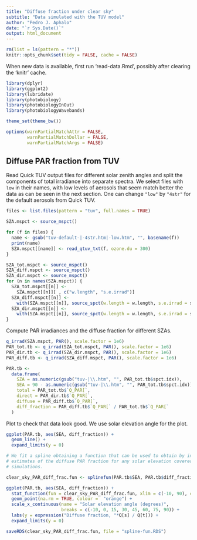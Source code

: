 ```yaml
---
title: "Diffuse fraction under clear sky"
subtitle: "Data simulated with the TUV model"
author: "Pedro J. Aphalo"
date: "`r Sys.Date()`"
output: html_document
---
```


```r
rm(list = ls(pattern = "*"))
knitr::opts_chunk$set(tidy = FALSE, cache = FALSE)
```

When new data is available, first run 'read-data.Rmd', possibly after clearing the 'knitr' cache.

```r
library(dplyr)
library(ggplot2)
library(lubridate)
library(photobiology)
library(photobiologyInOut)
library(photobiologyWavebands)

theme_set(theme_bw())

options(warnPartialMatchAttr = FALSE,
        warnPartialMatchDollar = FALSE,
        warnPartialMatchArgs = FALSE)
```

## Diffuse PAR fraction from TUV

Read Quick TUV output files for different solar zenith angles and split the
components of total irradiance into separate spectra. We select files with
`low` in their names, with low levels of aerosols that seem match better the
data as can be seen in the next section. One can change `"low"` by `"4str"`
for the default aerosols from Quick TUV.

```r

files <- list.files(pattern = "tuv", full.names = TRUE)

SZA.mspct <- source_mspct()

for (f in files) {
  name <- gsub("tuv-default-|-4str.htm|-low.htm", "", basename(f))
  print(name)
  SZA.mspct[[name]] <- read_qtuv_txt(f, ozone.du = 300)
}

SZA_tot.mspct <- source_mspct()
SZA_diff.mspct <- source_mspct()
SZA_dir.mspct <- source_mspct()
for (n in names(SZA.mspct)) {
  SZA_tot.mspct[[n]] <-
    SZA.mspct[[n]][ , c("w.length", "s.e.irrad")]
  SZA_diff.mspct[[n]] <-
    with(SZA.mspct[[n]], source_spct(w.length = w.length, s.e.irrad = s.e.irrad.diff.down))
  SZA_dir.mspct[[n]] <-
    with(SZA.mspct[[n]], source_spct(w.length = w.length, s.e.irrad = s.e.irrad.dir))
}
```

Compute PAR irradiances and the diffuse fraction for different SZAs.

```r
q_irrad(SZA.mspct, PAR(), scale.factor = 1e6)
PAR_tot.tb <- q_irrad(SZA_tot.mspct, PAR(), scale.factor = 1e6)
PAR_dir.tb <- q_irrad(SZA_dir.mspct, PAR(), scale.factor = 1e6)
PAR_diff.tb <- q_irrad(SZA_diff.mspct, PAR(), scale.factor = 1e6)

PAR.tb <-
  data.frame(
    SZA = as.numeric(gsub("tuv-|\\.htm", "", PAR_tot.tb$spct.idx)),
    SEA = 90 - as.numeric(gsub("tuv-|\\.htm", "", PAR_tot.tb$spct.idx)),
    total = PAR_tot.tb$`Q_PAR[`,
    direct = PAR_dir.tb$`Q_PAR[`,
    diffuse = PAR_diff.tb$`Q_PAR[`,
    diff_fraction = PAR_diff.tb$`Q_PAR[` / PAR_tot.tb$`Q_PAR[`
  )
```

Plot to check that data look good. We use solar elevation angle for the plot.

```r
ggplot(PAR.tb, aes(SEA, diff_fraction)) +
  geom_line() +
  expand_limits(y = 0)
```
```r
# We fit a spline obtaining a function that can be used to obtain by interpolation
# estimates of the diffuse PAR fraction for any solar elevation covered by the
# simulations.

clear_sky_PAR_diff_frac.fun <- splinefun(PAR.tb$SEA, PAR.tb$diff_fraction)
```

```r
ggplot(PAR.tb, aes(SEA, diff_fraction)) +
  stat_function(fun = clear_sky_PAR_diff_frac.fun, xlim = c(-10, 90), colour = "black") +
  geom_point(na.rm = TRUE, colour =  "orange") +
  scale_x_continuous(name = "Solar elevation angle (degrees)",
                     breaks = c(-10, 0, 15, 30, 45, 60, 75, 90)) +
  labs(y = expression("Diffuse fraction, "*Q[s] / Q[t])) +
  expand_limits(y = 0)

```
```r
saveRDS(clear_sky_PAR_diff_frac.fun, file = "spline-fun.RDS")
```


